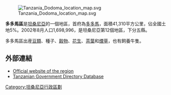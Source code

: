 {{NoteTA
|T=zh:多多馬區;zh-hans:多多马區;zh-tw:杜篤瑪區
|1=zh:多多馬;zh-hans:多多马;zh-tw:杜篤瑪
|G1=地名
}}
[[Image:Tanzania_Dodoma_location_map.svg|thumb]]

'''多多馬區'''是[[坦桑尼亞|坦桑尼亞]]的一個地區，首府為[[多多馬|多多馬]]，面積41,310平方公里，佔全國土地5%。2002年8月人口1,698,996，是坦桑尼亞第12個地區，下分五縣。

多多馬區出産[[豆類|豆類]]、種子、[[穀物|穀物]]、[[花生|花生]]、[[茶葉|茶葉]]和[[煙草|煙草]]，也有飼養牛隻。

==外部連結==
*[http://www.tanzania.go.tz/regions/dodoma/index.html Official website of the region]{{Webarchive|url=https://archive.is/20121205025429/www.tanzania.go.tz/regions/dodoma/index.html |date=2012-12-05 }}
*[https://web.archive.org/web/20060125020114/http://www.tanzania.go.tz/govdirf.html Tanzanian Government Directory Database]

{{coord|6|00|S|36|00|E|region:TZ_type:adm1st_source:GNS-enwiki|display=title}}

{{坦尚尼亞行政區劃}}

[[Category:坦桑尼亞行政區劃|Category:坦桑尼亞行政區劃]]


{{Tanzania-stub}}